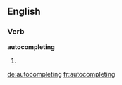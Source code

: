 
==English==

===Verb===
'''autocompleting'''

# {{present participle of|[[autocomplete]]}}

[[de:autocompleting]]
[[fr:autocompleting]]